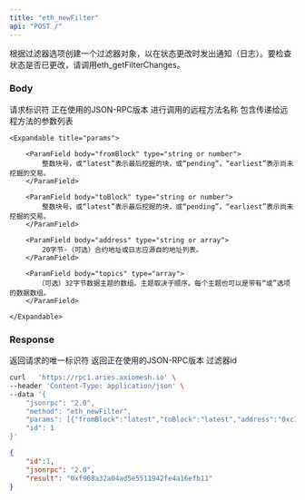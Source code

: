 ```yaml
---
title: "eth_newFilter"
api: "POST /"
---
```


根据过滤器选项创建一个过滤器对象，以在状态更改时发出通知（日志）。要检查状态是否已更改，请调用eth_getFilterChanges。
### Body

<ParamField body="id" type="number" placeholder="1">
  请求标识符
</ParamField>

<ParamField body="jsonrpc" type="string" placeholder="2.0">
  正在使用的JSON-RPC版本
</ParamField>

<ParamField body="method" type="string" placeholder="eth_newFilter">
  进行调用的远程方法名称
</ParamField>


<ParamField body="params" type="array">
    包含传递给远程方法的参数列表

    <Expandable title="params">

        <ParamField body="fromBlock" type="string or number">
            整数块号，或“latest”表示最后挖掘的块，或“pending”，“earliest”表示尚未挖掘的交易。
        </ParamField>

        <ParamField body="toBlock" type="string or number">
            整数块号，或“latest”表示最后挖掘的块，或“pending”，“earliest”表示尚未挖掘的交易。
        </ParamField>

        <ParamField body="address" type="string or array">
            20字节-（可选）合约地址或日志应源自的地址列表。
        </ParamField>

        <ParamField body="topics" type="array">
           （可选）32字节数据主题的数组。主题取决于顺序。每个主题也可以是带有“或”选项的数据数组。
        </ParamField>

    </Expandable>

</ParamField>

### Response

<ResponseField name="id" type="number">
    返回请求的唯一标识符
</ResponseField>

<ResponseField name="jsonrpc" type="string">
    返回正在使用的JSON-RPC版本
</ResponseField>

<ResponseField name="filterId" type="string">
    过滤器id
</ResponseField>    

<RequestExample>

```bash Example Request
curl   'https://rpc1.aries.axiomesh.io' \
--header 'Content-Type: application/json' \
--data '{
    "jsonrpc": "2.0",
    "method": "eth_newFilter",
    "params": [{"fromBlock":"latest","toBlock":"latest","address":"0xc7F999b83Af6DF9e67d0a37Ee7e900bF38b3D013"}],
    "id": 1
}'
```

</RequestExample>

<ResponseExample>

```json Response
{
    "id":1,
    "jsonrpc": "2.0",
    "result": "0xf968a32a04ad5e5511942fe4a16efb11" 
}
```

</ResponseExample>